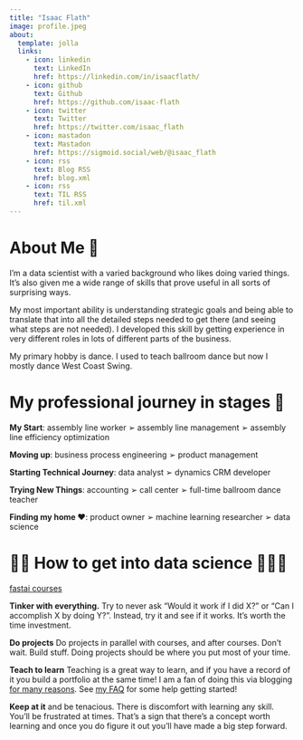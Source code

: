```yaml
---
title: "Isaac Flath"
image: profile.jpeg
about:
  template: jolla
  links:
    - icon: linkedin
      text: LinkedIn
      href: https://linkedin.com/in/isaacflath/
    - icon: github
      text: Github
      href: https://github.com/isaac-flath
    - icon: twitter
      text: Twitter
      href: https://twitter.com/isaac_flath
    - icon: mastadon
      text: Mastadon
      href: https://sigmoid.social/web/@isaac_flath
    - icon: rss
      text: Blog RSS
      href: blog.xml
    - icon: rss
      text: TIL RSS
      href: til.xml        
---
```


# About Me 👋

I'm a data scientist with a varied background who likes doing varied things.  It's also given me a wide range of skills that prove useful in all sorts of surprising ways.   

My most important ability is understanding strategic goals and being able to translate that into all the detailed steps needed to get there (and seeing what steps are not needed).  I developed this skill by getting experience in very different roles in lots of different parts of the business.

My primary hobby is dance.  I used to teach ballroom dance but now I mostly dance West Coast Swing.

# My professional journey in stages 🚀

**My Start**:  assembly line worker ➢ assembly line management ➢ assembly line efficiency optimization

**Moving up**: business process engineering ➢ product management

**Starting Technical Journey**: data analyst ➢ dynamics CRM developer

**Trying New Things**: accounting ➢ call center ➢ full-time ballroom dance teacher

**Finding my home ❤️**: product owner ➢ machine learning researcher ➢ data science

# 👨‍💻 How to get into data science 👩🏻‍💻

[fastai courses](course.fast.ai)

**Tinker with everything.**  Try to never ask "Would it work if I did X?" or "Can I accomplish X by doing Y?".  Instead, try it and see if it works.  It's worth the time investment.

**Do projects**  Do projects in parallel with courses, and after courses.  Don't wait.  Build stuff.  Doing projects should be where you put most of your time. 

**Teach to learn**  Teaching is a great way to learn, and if you have a record of it you build a portfolio at the same time!  I am a fan of doing this via blogging [for many reasons](https://medium.com/@racheltho/why-you-yes-you-should-blog-7d2544ac1045).  See [my FAQ](other/bloggingFAQ.qmd) for some help getting started!

**Keep at it** and be tenacious.  There is discomfort with learning any skill. You'll be frustrated at times.  That's a sign that there's a concept worth learning and once you do figure it out you'll have made a big step forward.

<a rel="me" href="https//sigmoid.social/@isaac_flath"></a>
